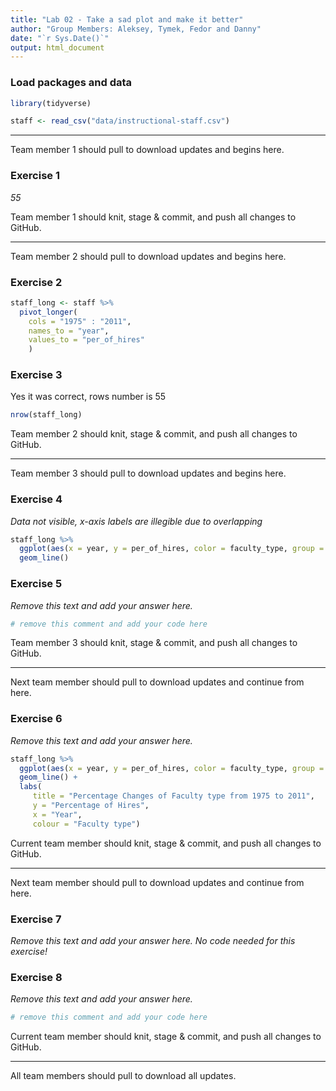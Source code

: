 ```yaml
---
title: "Lab 02 - Take a sad plot and make it better"
author: "Group Members: Aleksey, Tymek, Fedor and Danny"
date: "`r Sys.Date()`"
output: html_document
---
```


### Load packages and data

```r
library(tidyverse) 
```

```r
staff <- read_csv("data/instructional-staff.csv")
```


--------


Team member 1 should pull to download updates and begins here.



### Exercise 1

*55*


Team member 1 should knit, stage & commit, and push all changes to GitHub.

--------

Team member 2 should pull to download updates and begins here.

### Exercise 2

```r
 
staff_long <- staff %>%
  pivot_longer(
    cols = "1975" : "2011",
    names_to = "year",
    values_to = "per_of_hires"
    )
```


### Exercise 3

Yes it was correct, rows number is 55

```r
nrow(staff_long)
```


Team member 2 should knit, stage & commit, and push all changes to GitHub.

--------

Team member 3 should pull to download updates and begins here.


### Exercise 4

*Data not visible, x-axis labels are illegible due to overlapping*

```r
staff_long %>%
  ggplot(aes(x = year, y = per_of_hires, color = faculty_type, group = faculty_type)) +
  geom_line()
```


### Exercise 5

*Remove this text and add your answer here.*

```r
# remove this comment and add your code here
```


Team member 3 should knit, stage & commit, and push all changes to GitHub.

--------

Next team member should pull to download updates and continue from here.


### Exercise 6

*Remove this text and add your answer here.*

```r
staff_long %>%
  ggplot(aes(x = year, y = per_of_hires, color = faculty_type, group = faculty_type)) +
  geom_line() + 
  labs(
     title = "Percentage Changes of Faculty type from 1975 to 2011",
     y = "Percentage of Hires", 
     x = "Year", 
     colour = "Faculty type")
```


Current team member should knit, stage & commit, and push all changes to GitHub.

--------

Next team member should pull to download updates and continue from here.


### Exercise 7

*Remove this text and add your answer here. No code needed for this exercise!*


### Exercise 8

*Remove this text and add your answer here.*

```r
# remove this comment and add your code here
```


Current team member should knit, stage & commit, and push all changes to GitHub.

--------

All team members should pull to download all updates.


